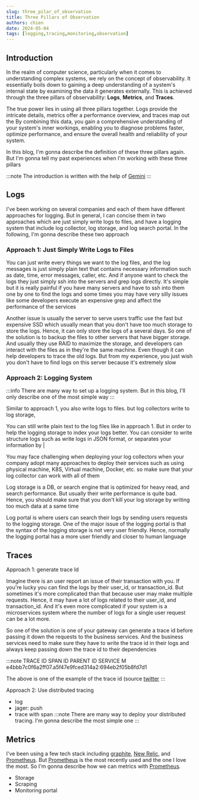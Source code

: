 ```yaml
---
slug: three_pilar_of_observation
title: Three Pillars of Observation
authors: chien 
date: 2024-05-04
tags: [logging,tracing,monitoring,observation]
---
```


## Introduction

In the realm of computer science, particularly when it comes to understanding
complex systems, we rely on the concept of observability. It essentially boils
down to gaining a deep understanding of a system's internal state by examining
the data it generates externally. This is achieved through the three pillars of
observability: **Logs**, **Metrics**, and **Traces**.

The true power lies in using all three pillars together. Logs provide the
intricate details, metrics offer a performance overview, and traces map out the
By combining this data, you gain a comprehensive understanding
of your system's inner workings, enabling you to diagnose problems faster,
optimize performance, and ensure the overall health and reliability of your
system.

In this blog, I'm gonna describe the definition of these three pillars again.
But I'm gonna tell my past experiences when I'm working with these three pillars

:::note
The introduction is written with the help of [Gemini](https://gemini.google.com/)
:::

## Logs

I've been working on several companies and each of them have different
approaches for logging. But in general, I can concise them in two approaches
which are just simply write logs to files, and have a logging system that
include log collector, log storage, and log search portal. In the following, I'm
gonna describe these two approach

### Approach 1: Just Simply Write Logs to Files

You can just write every things we want to the log files, and the log messages is
just simply plain text that contains necessary information such as date, time,
error messages, caller, etc. And if anyone want to check the logs they
just simply ssh into the servers and grep logs directly. It's simple but it is
really painful if you have many servers and have to ssh into them one by one to
find the logs and some times you may have very silly issues like some developers
execute an expensive grep and affect the performance of the services

Another issue is usually the server to serve users traffic use the fast but
expensive SSD which usually mean that you don't have too much storage to store
the logs. Hence, it can only store the logs of a several days. So one of the solution
is to backup the files to other servers that have bigger storage. And usually
they use RAID to maximize the storage, and developers can interact with the
files as in they're the same machine. Even though it can help developers to
trace the old logs. But from my experience, you just wish you don't have to find
logs on this server because it's extremely slow

### Approach 2: Logging System
:::info
There are many way to set up a logging system. But in this blog, I'll only
describe one of the most simple way
:::

Similar to approach 1, you also write logs to files. but log collectors write to log storage,

You can still write plain text to the log files like in approach 1. But in order
to help the logging storage to index your logs better. You can consider to write
structure logs such as write logs in JSON format, or separates your information
by |

You may face challenging when deploying your log collectors when your company
adopt many approaches to deploy their services such as using physical machine,
K8S, Virtual machine, Docker, etc. so make sure that your log collector can work
with all of them


Log storage is a DB, or search engine that is optimized for heavy read, and
search performance. But usually their write performance is quite bad. Hence, you
should make sure that you don't kill your log storage by writing too much data
at a same time

Log portal is where users can search their logs by sending users requests to the
logging storage. One of the major issue of the logging portal is that the syntax
of the logging storage is not very user friendly. Hence, normally the logging
portal has a more user friendly and closer to human language


## Traces
Approach 1: generate trace Id

Imagine there is an user report an issue of their transaction with you. If
you're lucky you can find the logs by their user_id, or transaction_id. But
sometimes it's more complicated than that because user may make multiple
requests. Hence, it may have a lot of logs related to their user_id, and
transaction_id. And it's even more complicated if your system is a microservices
system where the number of logs for a single user request can be a lot more.

So one of the solution is one of your gateway can generate a trace id before
passing it down the requests to the business services. And the business services
need to make sure they have to write the trace id in their logs and always keep
passing down the trace id to their dependencies

:::note
           TRACE ID         SPAN ID           PARENT ID
SERVICE M  e4bbb7c0f6a2ff07.a5f47e9fced314a2:694eb2f05b8fd7d1

The above is one of the example of the trace id (source
[twitter](https://twitter.github.io/finagle/docs/com/twitter/finagle/tracing/TraceId.html)
:::

Approach 2: Use distributed tracing
- log
- jager: push
- trace with span
:::note
There are many way to deploy your distributed tracing. I'm gonna describe the
most simple one
:::
## Metrics
I've been using a few tech stack including [graphite](https://graphiteapp.org/),
[New Relic](https://newrelic.com/), and [Prometheus](https://prometheus.io/).
But [Prometheus](https://prometheus.io/) is the most recently used and the one I
love the most. So I'm gonna describe how we can metrics with [Prometheus](https://prometheus.io/).

- Storage
- Scraping
- Monitoring portal